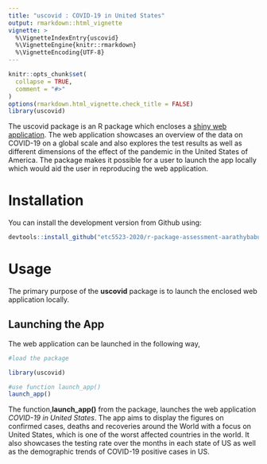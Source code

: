 ```yaml
---
title: "uscovid : COVID-19 in United States"
output: rmarkdown::html_vignette
vignette: >
  %\VignetteIndexEntry{uscovid}
  %\VignetteEngine{knitr::rmarkdown}
  %\VignetteEncoding{UTF-8}
---
```


```r
knitr::opts_chunk$set(
  collapse = TRUE,
  comment = "#>"
)
options(rmarkdown.html_vignette.check_title = FALSE)
library(uscovid)
```

The uscovid package is an R package which encloses a [shiny web application](https://aarathybabu.shinyapps.io/covid/). The web application showcases an overview of the data on COVID-19 on a global scale and also explores the test results as well as different dimensions of the effect of the pandemic in the United States of America. The package makes it possible for a user to launch the app locally which would aid the user in reproducing the web application. 

# Installation

You can install the development version from Github using:

```r
devtools::install_github("etc5523-2020/r-package-assessment-aarathybabu97")
```

# Usage 

The primary purpose of the **uscovid** package is to launch the enclosed web application locally. 

## Launching the App

The web application can be launched in the following way,

```r
#load the package

library(uscovid)

#use function launch_app()
launch_app() 

```

The function,**launch_app()** from the package, launches the web application *COVID-19 in United States*. The app aims to display the figures on confirmed cases, deaths and recoveries around the World with a focus on United States, which is one of the worst affected countries in the world. It also showcases the testing rate over the months in each state of US as well as the demographic trends of COVID-19 positive cases in US. 





